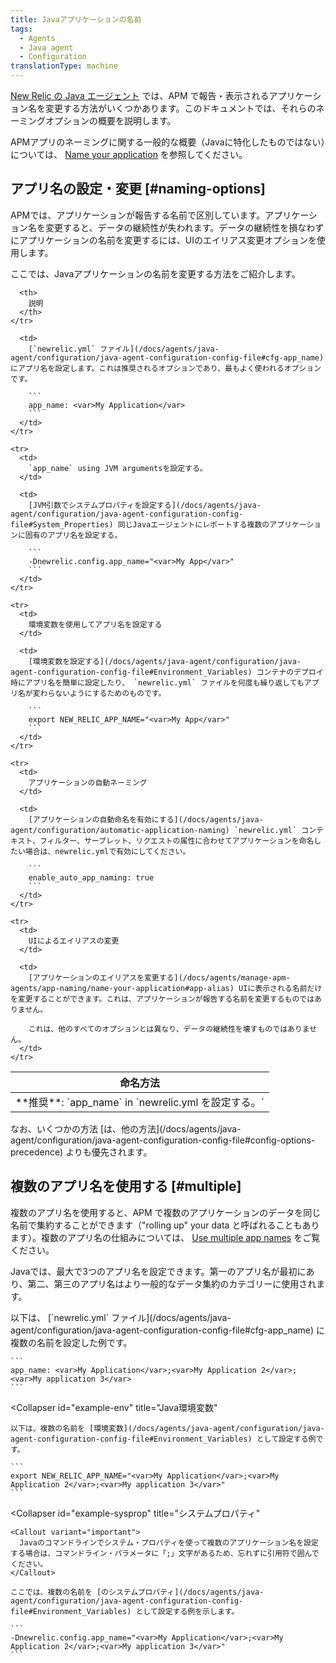 ```yaml
---
title: Javaアプリケーションの名前
tags:
  - Agents
  - Java agent
  - Configuration
translationType: machine
---
```


[New Relic の Java エージェント](/docs/agents/java-agent/getting-started/introduction-new-relic-java) では、APM で報告・表示されるアプリケーション名を変更する方法がいくつかあります。このドキュメントでは、それらのネーミングオプションの概要を説明します。

APMアプリのネーミングに関する一般的な概要（Javaに特化したものではない）については、 [Name your application](/docs/agents/manage-apm-agents/app-naming/name-your-application) を参照してください。

## アプリ名の設定・変更 [#naming-options]

APMでは、アプリケーションが報告する名前で区別しています。アプリケーション名を変更すると、データの継続性が失われます。データの継続性を損なわずにアプリケーションの名前を変更するには、UIのエイリアス変更オプションを使用します。

ここでは、Javaアプリケーションの名前を変更する方法をご紹介します。

<table>
  <thead>
    <tr>
      <th style={{ width: "200px" }}>
        命名方法
      </th>

      <th>
        説明
      </th>
    </tr>
  </thead>

  <tbody>
    <tr>
      <td>
        **推奨**: `app_name` in `newrelic.yml を設定する。`
      </td>

      <td>
        [`newrelic.yml` ファイル](/docs/agents/java-agent/configuration/java-agent-configuration-config-file#cfg-app_name) にアプリ名を設定します。これは推奨されるオプションであり、最もよく使われるオプションです。

        ```
        app_name: <var>My Application</var>
        ```
      </td>
    </tr>

    <tr>
      <td>
        `app_name` using JVM argumentsを設定する。
      </td>

      <td>
        [JVM引数でシステムプロパティを設定する](/docs/agents/java-agent/configuration/java-agent-configuration-config-file#System_Properties) 同じJavaエージェントにレポートする複数のアプリケーションに固有のアプリ名を設定する。

        ```
        -Dnewrelic.config.app_name="<var>My App</var>"
        ```
      </td>
    </tr>

    <tr>
      <td>
        環境変数を使用してアプリ名を設定する
      </td>

      <td>
        [環境変数を設定する](/docs/agents/java-agent/configuration/java-agent-configuration-config-file#Environment_Variables) コンテナのデプロイ時にアプリ名を簡単に設定したり、 `newrelic.yml` ファイルを何度も繰り返してもアプリ名が変わらないようにするためのものです。

        ```
        export NEW_RELIC_APP_NAME="<var>My App</var>"
        ```
      </td>
    </tr>

    <tr>
      <td>
        アプリケーションの自動ネーミング
      </td>

      <td>
        [アプリケーションの自動命名を有効にする](/docs/agents/java-agent/configuration/automatic-application-naming) `newrelic.yml` コンテキスト、フィルター、サーブレット、リクエストの属性に合わせてアプリケーションを命名したい場合は、newrelic.ymlで有効にしてください。

        ```
        enable_auto_app_naming: true
        ```
      </td>
    </tr>

    <tr>
      <td>
        UIによるエイリアスの変更
      </td>

      <td>
        [アプリケーションのエイリアスを変更する](/docs/agents/manage-apm-agents/app-naming/name-your-application#app-alias) UIに表示される名前だけを変更することができます。これは、アプリケーションが報告する名前を変更するものではありません。

        これは、他のすべてのオプションとは異なり、データの継続性を壊すものではありません。
      </td>
    </tr>
  </tbody>
</table>

<Callout variant="tip">
  なお、いくつかの方法 [は、他の方法](/docs/agents/java-agent/configuration/java-agent-configuration-config-file#config-options-precedence) よりも優先されます。
</Callout>

## 複数のアプリ名を使用する [#multiple]

複数のアプリ名を使用すると、APM で複数のアプリケーションのデータを同じ名前で集約することができます（"rolling up" your data と呼ばれることもあります）。複数のアプリ名の仕組みについては、 [Use multiple app names](/docs/agents/manage-apm-agents/app-naming/use-multiple-names-app) をご覧ください。

Javaでは、最大で3つのアプリ名を設定できます。第一のアプリ名が最初にあり、第二、第三のアプリ名はより一般的なデータ集約のカテゴリーに使用されます。

<CollapserGroup>
  <Collapser
    id="example-yml"
    title="Java設定ファイル"
  >
    以下は、 [`newrelic.yml` ファイル](/docs/agents/java-agent/configuration/java-agent-configuration-config-file#cfg-app_name) に複数の名前を設定した例です。

    ```
    app_name: <var>My Application</var>;<var>My Application 2</var>;<var>My application 3</var>
    ```
  </Collapser>

  <Collapser
    id="example-env"
    title="Java環境変数"
  >
    以下は、複数の名前を [環境変数](/docs/agents/java-agent/configuration/java-agent-configuration-config-file#Environment_Variables) として設定する例です。

    ```
    export NEW_RELIC_APP_NAME="<var>My Application</var>;<var>My Application 2</var>;<var>My application 3</var>"
    ```
  </Collapser>

  <Collapser
    id="example-sysprop"
    title="システムプロパティ"
  >
    <Callout variant="important">
      Javaのコマンドラインでシステム・プロパティを使って複数のアプリケーション名を設定する場合は、コマンドライン・パラメータに「;」文字があるため、忘れずに引用符で囲んでください。
    </Callout>

    ここでは、複数の名前を [のシステムプロパティ](/docs/agents/java-agent/configuration/java-agent-configuration-config-file#Environment_Variables) として設定する例を示します。

    ```
    -Dnewrelic.config.app_name="<var>My Application</var>;<var>My Application 2</var>;<var>My application 3</var>"
    ```
  </Collapser>
</CollapserGroup>